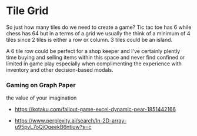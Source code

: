 
<Meta title="design system/organisms/tilegrid" />

# Tile Grid

So just how many tiles do we need to create a game? Tic tac toe has 6 while chess has 64 but in a terms of a grid we usually the think of a minimum of 4 tiles since 2 tiles is either a row or column. 3 tiles could be an island.

A 6 tile row could be perfect for a shop keeper and I've certainly plently time buying and selling items within this space and never find confined or limited in game play especially when complimenting the experience with inventory and other decision-based modals.

### Gaming on Graph Paper

the value of your imagination

- https://kotaku.com/fallout-game-excel-dynamic-pear-1851442166

<Canvas>
  <Story name="island tile grid">
    <IslandTileGridStory />
  </Story>
  <Story name="tile grid">
    <TileGrid />
  </Story>
  <Story name="custom tile grid">
    <TileGridStory />
  </Story>

</Canvas>

- https://www.perplexity.ai/search/In-2D-array-u95pvL7oQiOgeekB6ntiuw?s=c
